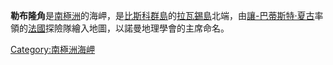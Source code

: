 {{coord|66|4|S|66|36|W|source:GNIS|display=title}}

'''勒布隆角'''是[[南極洲|南極洲]]的海岬，是[[比斯科群島|比斯科群島]]的[[拉瓦錫島|拉瓦錫島]]北端，由[[讓-巴蒂斯特·夏古|讓-巴蒂斯特·夏古]]率領的[[法國|法國]]探險隊繪入地圖，以諾曼地理學會的主席命名。

{{DEFAULTSORT:Cape Leblond}}
[[Category:南極洲海岬|Category:南極洲海岬]]


{{Biscoes-geo-stub}}